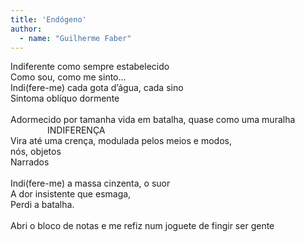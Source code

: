 ```yaml
---
title: 'Endógeno'
author: 
  - name: "Guilherme Faber"
---
```


| Indiferente como sempre estabelecido
| Como sou, como me sinto…
| Indi(fere-me) cada gota d’água, cada sino
| Sintoma oblíquo dormente
| 
| Adormecido por tamanha vida em batalha, quase como uma muralha
|                INDIFERENÇA
| Vira até uma crença, modulada pelos meios e modos, 
| nós, objetos
| Narrados
| 
| Indi(fere-me) a massa cinzenta, o suor
| A dor insistente que esmaga, 
| Perdi a batalha.
| 
| Abri o bloco de notas e me refiz num joguete de fingir ser gente

<a href="https://instagram.com/jabaodrums"><i class="bi bi-instagram"></i></a>
